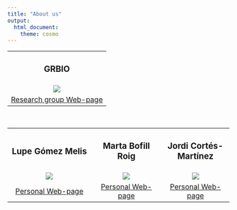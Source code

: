 ---
title: "About us"
output:
  html_document:
    theme: cosmo
---

```{=html}
<style type="text/css">
h1.title {
  font-size: 36px;
  color: DarkRed;
  text-align: center;
}
</style>
```
+:---------------------------------------------------------------------:+
| ### GRBIO                                                             |
+-----------------------------------------------------------------------+
| ![](~/CompARE/images/about_us/grbio.png)                              |
+-----------------------------------------------------------------------+
| [Research group Web-page](https://grbio.upc.edu/en)                   |
+-----------------------------------------------------------------------+

<br>

+:--------------------------------------------------------------------:+:-------------------------------------------------------:+:------------------------------------------------------:+
| ### Lupe Gómez Melis                                                 | ### Marta Bofill Roig                                   | ### Jordi Cortés-Martínez                              |
+----------------------------------------------------------------------+---------------------------------------------------------+--------------------------------------------------------+
| ![](~/CompARE/images/about_us/lupe.jpeg)                             | ![](~/CompARE/images/about_us/marta_bofill.jpeg)        | ![](~/CompARE/images/about_us/jordi.jpeg)              |
+----------------------------------------------------------------------+---------------------------------------------------------+--------------------------------------------------------+
| [Personal Web-page](https://grbio.upc.edu/en/about-us/cv/lupe-gomez) | [Personal Web-page](https://martabofillroig.github.io/) | [Personal Web-page](https://jordi-cortes.netlify.app/) |
+----------------------------------------------------------------------+---------------------------------------------------------+--------------------------------------------------------+

